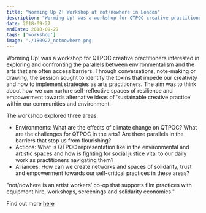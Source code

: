```yaml
---
title: "Worming Up 2! Workshop at not/nowhere in London"
description: "Worming Up! was a workshop for QTPOC creative practitioners interested in exploring and confronting the parallels between environmentalism and the arts that are often access barriers. Through conversations, note-making or drawing, the session sought to identify the toxins that impede our creativity and how to implement strategies as arts practitioners. The aim was to think about how we can nurture self-reflective spaces of resilience and empowerment towards alternative ideas of ‘sustainable creative practice’ within our communities and environment."
date: 2018-09-27
endDate: 2018-09-27
tags: ['workshop']
image: './180927_notnowhere.png'
---
```


Worming Up! was a workshop for QTPOC creative practitioners interested in exploring and confronting the parallels between environmentalism and the arts that are often access barriers. Through conversations, note-making or drawing, the session sought to identify the toxins that impede our creativity and how to implement strategies as arts practitioners. The aim was to think about how we can nurture self-reflective spaces of resilience and empowerment towards alternative ideas of ‘sustainable creative practice’ within our communities and environment.

The workshop explored three areas:
- Environments: What are the effects of climate change on QTPOC? What are the challenges for QTPOC in the arts? Are there parallels in the barriers that stop us from flourishing?
- Actions: What is QTPOC representation like in the environmental and artistic spaces and how is fighting for social justice vital to our daily work as practitioners navigating them?
- Alliances: How can we create networks and spaces of solidarity, trust and empowerment towards our self-critical practices in these areas?


"not/nowhere is an artist workers’ co-op that supports film practices with equipment hire, workshops, screenings and solidarity economics."


Find out more [here](https://www.not-nowhere.org/)
